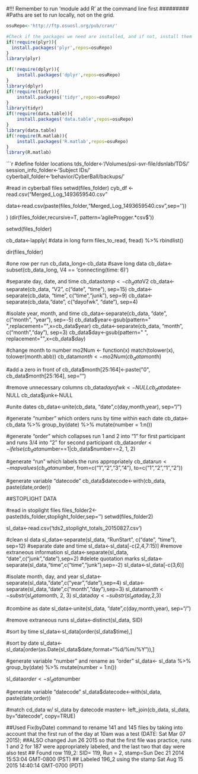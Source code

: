#########
#!!! Remember to run 'module add R' at the command line first
#########
#Paths are set to run locally, not on the grid.

```r
osuRepo<-'http://ftp.osuosl.org/pub/cran/'

#Check if the packages we need are installed, and if not, install them
if(!require(plyr)){
  install.packages('plyr',repos=osuRepo)
}
library(plyr)

if(!require(dplyr)){
	install.packages('dplyr',repos=osuRepo)
}
library(dplyr)
if(!require(tidyr)){
	install.packages('tidyr',repos=osuRepo)
}
library(tidyr)
if(!require(data.table)){
	install.packages('data.table',repos=osuRepo)
}
library(data.table)
if(!require(R.matlab)){
	install.packages('R.matlab',repos=osuRepo)
}
library(R.matlab)
```

```r
#define folder locations
tds_folder<-'/Volumes/psi-svr-file/dsnlab/TDS/'
session_info_folder<-'Subject IDs/'
cyberball_folder<-'behavior/CyberBall/backups/'

#read in cyberball files
setwd(files_folder)
cyb_df <- read.csv("Merged_Log_1493659540.csv"

data<-read.csv(paste(files_folder,"Merged_Log_1493659540.csv",sep=''))

  
  
) (dir(files_folder,recursive=T, pattern='agileProgger.*csv$'))
  
setwd(files_folder)

cb_data<-lapply( #data in long form
  files_to_read,
  fread) %>% 
  rbindlist()

dir(files_folder)

#one row per run
cb_data_long<-cb_data #save long data
cb_data<-subset(cb_data_long, V4 == 'connecting(time: 6)')

#separate day, date, and time
cb_data$stamp<-cb_data$V2
cb_data<-separate(cb_data, "V2", c("date", "time"), sep=15)
cb_data<-separate(cb_data, "time", c("time","junk"), sep=9)
cb_data<-separate(cb_data,"date", c("dayofwk", "date"), sep=4)

#isolate year, month, and time
cb_data<-separate(cb_data, "date", c("month", "year"), sep=-5)
cb_data$year<-gsub(pattern=" ",replacement="",x=cb_data$year)
cb_data<-separate(cb_data, "month", c("month","day"), sep=3)
cb_data$day<-gsub(pattern=" ", replacement="",x=cb_data$day)

#change month to number
mo2Num <- function(x) match(tolower(x), tolower(month.abb))
cb_data$month<-mo2Num(cb_data$month)

#add a zero in front of 
cb_data$month[25:164]<-paste("0", cb_data$month[25:164], sep="") 

#remove unnecessary columns
cb_data$dayofwk<-NULL
cb_data$date<-NULL
cb_data$junk<-NULL

#unite dates
cb_data<-unite(cb_data, "date",c(day,month,year), sep="/")

#generate "number" which orders runs by time within each date
cb_data<-
  cb_data %>%
  group_by(date) %>%
  mutate(number = 1:n())

#generate "order" which collapses run 1 and 2 into "1" for first participant and runs 3/4 into "2" for second participant
cb_data$order<-ifelse(cb_data$number==1|cb_data$number==2, 1, 2)

#generate "run" which labels the runs appropriately
cb_data$run<-mapvalues(cb_data$number, from=c("1","2","3","4"), to=c("1","2","1","2"))

#generate variable "datecode"
cb_data$datecode<-with(cb_data, paste(date,order))

##STOPLIGHT DATA

#read in stoplight files
files_folder2<-paste(tds_folder,stoplight_folder,sep='')
setwd(files_folder2)

sl_data<-read.csv('tds2_stoplight_totals_20150827.csv')

#clean sl data
sl_data<-separate(sl_data, "RunStart", c("date", "time"), sep=12) #separate date and time
sl_data<-sl_data[-c(2,4,7:15)] #remove extraneous information
sl_data<-separate(sl_data, "date",c("junk","date"),sep=2) #delete quotation marks
sl_data<-separate(sl_data,"time",c("time","junk"),sep=-2)
sl_data<-sl_data[-c(3,6)]

#isolate month, day, and year
sl_data<-separate(sl_data,"date",c("year","date"),sep=4)
sl_data<-separate(sl_data,"date",c("month","day"),sep=3)
sl_data$month<-substr(sl_data$month, 2, 3)
sl_data$day<-substr(sl_data$day,2,3)

#combine as date
sl_data<-unite(sl_data, "date",c(day,month,year), sep="/")

#remove extraneous runs
sl_data<-distinct(sl_data, SID)

#sort by time
sl_data<-sl_data[order(sl_data$time),]

#sort by date
sl_data<-sl_data[order(as.Date(sl_data$date,format="%d/%m/%Y")),]

#generate variable "number" and rename as "order"
sl_data<-
  sl_data %>%
  group_by(date) %>%
  mutate(number = 1:n())

sl_data$order<-sl_data$number

#generate variable "datecode"
sl_data$datecode<-with(sl_data, paste(date,order))

#match cd_data w/ sl_data by datecode
master<- left_join(cb_data, sl_data, by="datecode", copy=TRUE)

##Used Fix(byDate) command to rename 141 and 145 files by taking into account that the first run of the day at 10am was a test (DATE: Sat Mar 07 2015); 
##ALSO changed Jun 26 2015 so that the first file was practice, runs 1 and 2 for 187 were appropriately labeled, and the last two that day were also test
## Found row 119_2: SID= 119, Run = 2, stamp=Sun Dec 21 2014 15:53:04 GMT-0800 (PST)
## Labeled 196_2 using the stamp Sat Aug 15 2015 14:40:14 GMT-0700 (PDT)
